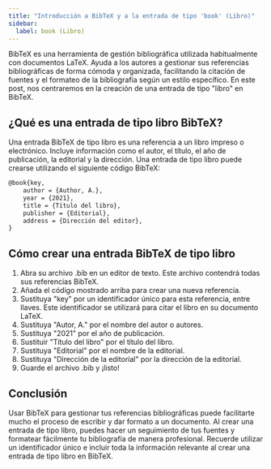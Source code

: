 ```yaml
---
title: "Introducción a BibTeX y a la entrada de tipo 'book' (Libro)"
sidebar:
  label: book (Libro)
---
```



BibTeX es una herramienta de gestión bibliográfica utilizada habitualmente con documentos LaTeX. Ayuda a los autores a gestionar sus referencias bibliográficas de forma cómoda y organizada, facilitando la citación de fuentes y el formateo de la bibliografía según un estilo específico. En este post, nos centraremos en la creación de una entrada de tipo "libro" en BibTeX.

<CiteDrive/>

## ¿Qué es una entrada de tipo libro BibTeX?

Una entrada BibTeX de tipo libro es una referencia a un libro impreso o electrónico. Incluye información como el autor, el título, el año de publicación, la editorial y la dirección. Una entrada de tipo libro puede crearse utilizando el siguiente código BibTeX:



```tex
@book{key,   
	author = {Author, A.},   
	year = {2021},   
	title = {Título del libro},   
	publisher = {Editorial},   
	address = {Dirección del editor}, 
}
```

## Cómo crear una entrada BibTeX de tipo libro

1.  Abra su archivo .bib en un editor de texto. Este archivo contendrá todas sus referencias BibTeX.
2.  Añada el código mostrado arriba para crear una nueva referencia.
3.  Sustituya "key" por un identificador único para esta referencia, entre llaves. Este identificador se utilizará para citar el libro en su documento LaTeX.
4.  Sustituya "Autor, A." por el nombre del autor o autores.
5.  Sustituya "2021" por el año de publicación.
6.  Sustituir "Título del libro" por el título del libro.
7.  Sustituya "Editorial" por el nombre de la editorial.
8.  Sustituya "Dirección de la editorial" por la dirección de la editorial.
9.  Guarde el archivo .bib y ¡listo!

## Conclusión

Usar BibTeX para gestionar tus referencias bibliográficas puede facilitarte mucho el proceso de escribir y dar formato a un documento. Al crear una entrada de tipo libro, puedes hacer un seguimiento de tus fuentes y formatear fácilmente tu bibliografía de manera profesional. Recuerde utilizar un identificador único e incluir toda la información relevante al crear una entrada de tipo libro en BibTeX.

